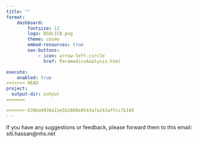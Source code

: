 ```yaml
--- 
title: ""
format: 
    dashboard:
        fontsize: 12
        logo: BSOLICB.png
        theme: cosmo
        embed-resources: true
        nav-buttons:
            - icon: arrow-left-circle
              href: ParamedicsAnalysis.html

execute:
    enabled: true
<<<<<<< HEAD
project:
  output-dir: output
=======

>>>>>>> 639ba9930a15e5b2880e0543a7a243affcc7b145
--- 
```


::: {.card title="**Contact**" fill="false" }
If you have any suggestions or feedback, please forward them to this email: siti.hassan@nhs.net
:::